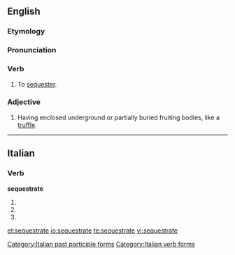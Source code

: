 ==English==

===Etymology===
{{rfe}}

===Pronunciation===
{{rfp}}

===Verb===
{{en-verb|sequestrat|ing}}

# To [[sequester]].

===Adjective===
{{en-adj|-}}

# {{mycology}} Having enclosed underground or partially buried fruiting bodies, like a [[truffle]].

----

==Italian==

===Verb===
'''sequestrate'''

# {{form of|[[second-person|Second-person]] [[plural]] [[present tense]]|sequestrare|lang=Italian}}
# {{conjugation of|sequestrare||2|p|imp|lang=it}}
# {{form of|[[feminine|Feminine]] plural|sequestrato}}

[[Category:Italian past participle forms]]
[[Category:Italian verb forms]]

[[et:sequestrate]]
[[io:sequestrate]]
[[te:sequestrate]]
[[vi:sequestrate]]